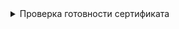 

<details className="custom-blue-block">
  <summary>Проверка готовности сертификата</summary>
  :::warning Обратите ВНИМАНИЕ!
    Данная команда не способна отображать статус конкретного сертификата, только список доступных.
  :::

  <CodeBlock language="bash">
    {dedent`
      kubeadm certs check-expiration \\
        --config=${CUSTOM_VALUE.kubeadmBaseConfigPath.value}/kubeadm.yaml \\
        --kubeconfig=${CUSTOM_VALUE.kubernetesBaseFolderPath.value}/super-admin.conf
    `}
  </CodeBlock>

  :::note Вывод команды
  <CodeBlock language="bash">
    {dedent`
      CERTIFICATE                EXPIRES                  RESIDUAL TIME   CERTIFICATE AUTHORITY   EXTERNALLY MANAGED
      scheduler.conf             Oct 22, 2025 22:06 UTC   364d            kubernetes              no
    `}
  </CodeBlock>
  :::

</details>
